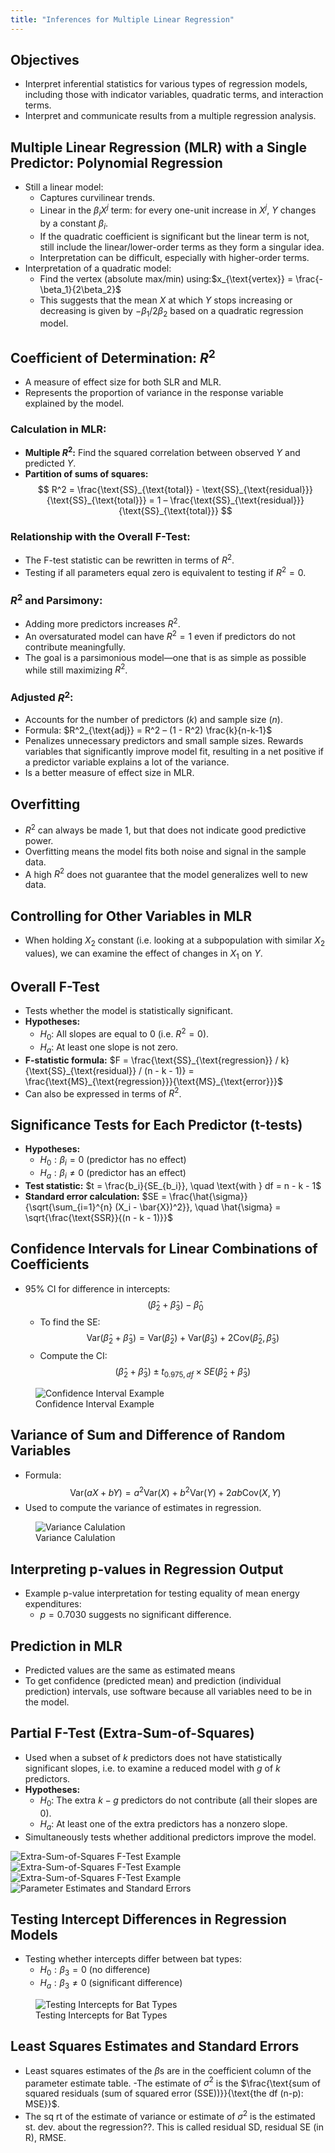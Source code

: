 ```yaml
---
title: "Inferences for Multiple Linear Regression"
---
```


## Objectives

- Interpret inferential statistics for various types of regression models, including those with indicator variables, quadratic terms, and interaction terms.
- Interpret and communicate results from a multiple regression analysis.


## Multiple Linear Regression (MLR) with a Single Predictor: Polynomial Regression

- Still a linear model:
  - Captures curvilinear trends.
  - Linear in the $\beta_i X^j$ term: for every one-unit increase in $X^j$, $Y$ changes by a constant $\beta_i$. 
  - If the quadratic coefficient is significant but the linear term is not, still include the linear/lower-order terms as they form a singular idea.
  - Interpretation can be difficult, especially with higher-order terms.

- Interpretation of a quadratic model:
  - Find the vertex (absolute max/min) using:$x_{\text{vertex}} = \frac{-\beta_1}{2\beta_2}$
  - This suggests that the mean $X$ at which $Y$ stops increasing or decreasing is given by $-\beta_1 / 2\beta_2$ based on a quadratic regression model.


## Coefficient of Determination: $R^2$

- A measure of effect size for both SLR and MLR.
- Represents the proportion of variance in the response variable explained by the model.

### Calculation in MLR:
- **Multiple $R^2$:** Find the squared correlation between observed $Y$ and predicted $Y$.
- **Partition of sums of squares:**
  $$
  R^2 = \frac{\text{SS}_{\text{total}} - \text{SS}_{\text{residual}}}{\text{SS}_{\text{total}}} = 1 – \frac{\text{SS}_{\text{residual}}}{\text{SS}_{\text{total}}}
  $$

### Relationship with the Overall F-Test:
- The F-test statistic can be rewritten in terms of $R^2$.
- Testing if all parameters equal zero is equivalent to testing if $R^2 = 0$.

### $R^2$ and Parsimony:
- Adding more predictors increases $R^2$.
- An oversaturated model can have $R^2 = 1$ even if predictors do not contribute meaningfully.
- The goal is a parsimonious model—one that is as simple as possible while still maximizing $R^2$.

### Adjusted $R^2$:
- Accounts for the number of predictors ($k$) and sample size ($n$).
- Formula: $R^2_{\text{adj}} = R^2 – (1 - R^2) \frac{k}{n-k-1}$
- Penalizes unnecessary predictors and small sample sizes. Rewards variables that significantly improve model fit, resulting in a net positive if a predictor variable explains a lot of the variance.
- Is a better measure of effect size in MLR.


## Overfitting

- $R^2$ can always be made 1, but that does not indicate good predictive power.
- Overfitting means the model fits both noise and signal in the sample data.
- A high $R^2$ does not guarantee that the model generalizes well to new data.


## Controlling for Other Variables in MLR

- When holding $X_2$ constant (i.e. looking at a subpopulation with similar $X_2$ values), we can examine the effect of changes in $X_1$ on $Y$.


## Overall F-Test

- Tests whether the model is statistically significant.
- **Hypotheses:**
  - $H_0$: All slopes are equal to 0 (i.e. $R^2 = 0$).
  - $H_a$: At least one slope is not zero.
- **F-statistic formula:** $F = \frac{\text{SS}_{\text{regression}} / k}{\text{SS}_{\text{residual}} / (n - k - 1)} = \frac{\text{MS}_{\text{regression}}}{\text{MS}_{\text{error}}}$
- Can also be expressed in terms of $R^2$.


## Significance Tests for Each Predictor (t-tests)

- **Hypotheses:**
  - $H_0: \beta_i = 0$ (predictor has no effect)
  - $H_a: \beta_i \neq 0$ (predictor has an effect)
- **Test statistic:** $t = \frac{b_i}{SE_{b_i}}, \quad \text{with } df = n - k - 1$
- **Standard error calculation:** $SE = \frac{\hat{\sigma}}{\sqrt{\sum_{i=1}^{n} (X_i - \bar{X})^2}}, \quad \hat{\sigma} = \sqrt{\frac{\text{SSR}}{(n - k - 1)}}$


## Confidence Intervals for Linear Combinations of Coefficients

- 95% CI for difference in intercepts:
  $$
  (\hat{\beta}_2 + \hat{\beta}_3) - \hat{\beta}_0
  $$
  - To find the SE:
    $$
    \text{Var}(\hat{\beta}_2 + \hat{\beta}_3) = \text{Var}(\hat{\beta}_2) + \text{Var}(\hat{\beta}_3) + 2 \text{Cov}(\hat{\beta}_2, \hat{\beta}_3)
    $$
  - Compute the CI:
    $$
    (\hat{\beta}_2 + \hat{\beta}_3) \pm t_{0.975, df} \times SE(\hat{\beta}_2 + \hat{\beta}_3)
    $$

![Confidence Interval Example](images/notes_12_6.png)


## Variance of Sum and Difference of Random Variables

- Formula:
  $$
  \text{Var}(aX + bY) = a^2 \text{Var}(X) + b^2 \text{Var}(Y) + 2ab \text{Cov}(X, Y)
  $$
- Used to compute the variance of estimates in regression.

![Variance Calulation](images/notes_12_5.png)


## Interpreting p-values in Regression Output

- Example p-value interpretation for testing equality of mean energy expenditures:
  - $p = 0.7030$ suggests no significant difference.


## Prediction in MLR

- Predicted values are the same as estimated means
- To get confidence (predicted mean) and prediction (individual prediction) intervals, use software because all variables need to be in the model.


## Partial F-Test (Extra-Sum-of-Squares)

- Used when a subset of $k$ predictors does not have statistically significant slopes, i.e. to examine a reduced model with $g$ of $k$ predictors.
- **Hypotheses:**
  - $H_0$: The extra $k-g$ predictors do not contribute (all their slopes are 0).
  - $H_a$: At least one of the extra predictors has a nonzero slope.
- Simultaneously tests whether additional predictors improve the model.

![Extra-Sum-of-Squares F-Test Example](images/notes_12_1.png)
![Extra-Sum-of-Squares F-Test Example](images/notes_12_2.png)
![Extra-Sum-of-Squares F-Test Example](images/notes_12_3.png)
![Parameter Estimates and Standard Errors](images/notes_12_4.png)


## Testing Intercept Differences in Regression Models

- Testing whether intercepts differ between bat types:
  - $H_0: \beta_3 = 0$ (no difference)
  - $H_a: \beta_3 \neq 0$ (significant difference)

![Testing Intercepts for Bat Types](images/notes_12_7.png)


## Least Squares Estimates and Standard Errors

- Least squares estimates of the $\beta$s are in the coefficient column of the parameter estimate table.
-The estimate of $\sigma^2$ is the $\frac{\text{sum of squared residuals (sum of squared error (SSE))}}{\text{the df (n-p): MSE}}$.
- The sq rt of the estimate of variance or estimate of $\sigma^2$ is the estimated st. dev. about the regression??. This is called residual SD, residual SE (in R), RMSE.

